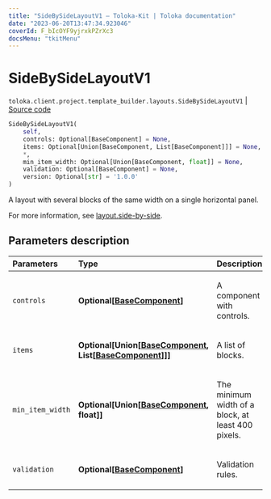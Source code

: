 ```yaml
---
title: "SideBySideLayoutV1 — Toloka-Kit | Toloka documentation"
date: "2023-06-20T13:47:34.923046"
coverId: F_bIcOYF9yjrxkPZrXc3
docsMenu: "tkitMenu"
---
```


# SideBySideLayoutV1

`toloka.client.project.template_builder.layouts.SideBySideLayoutV1` | [Source code](https://github.com/Toloka/toloka-kit/blob/v1.2.0/src/client/project/template_builder/layouts.py#L128)

```python
SideBySideLayoutV1(
    self,
    controls: Optional[BaseComponent] = None,
    items: Optional[Union[BaseComponent, List[BaseComponent]]] = None,
    *,
    min_item_width: Optional[Union[BaseComponent, float]] = None,
    validation: Optional[BaseComponent] = None,
    version: Optional[str] = '1.0.0'
)
```

A layout with several blocks of the same width on a single horizontal panel.

For more information, see [layout.side-by-side](/docs/template-builder/reference/layout.side-by-side).

## Parameters description

| Parameters | Type | Description |
| :----------| :----| :-----------|
`controls`|**Optional\[[BaseComponent](/docs/toloka-kit/reference/toloka.client.project.template_builder.base.BaseComponent)\]**|<p>A component with controls.</p>
`items`|**Optional\[Union\[[BaseComponent](/docs/toloka-kit/reference/toloka.client.project.template_builder.base.BaseComponent), List\[[BaseComponent](/docs/toloka-kit/reference/toloka.client.project.template_builder.base.BaseComponent)\]\]\]**|<p>A list of blocks.</p>
`min_item_width`|**Optional\[Union\[[BaseComponent](/docs/toloka-kit/reference/toloka.client.project.template_builder.base.BaseComponent), float\]\]**|<p>The minimum width of a block, at least 400 pixels.</p>
`validation`|**Optional\[[BaseComponent](/docs/toloka-kit/reference/toloka.client.project.template_builder.base.BaseComponent)\]**|<p>Validation rules.</p>